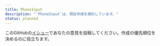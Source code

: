 ```yaml
---
title: PhoneInput
description: "`PhoneInput`は、現在作成を検討しています。"
status: planned
---
```


このGitHubの[イシュー](https://github.com/yamada-ui/yamada-ui/issues/1016)であなたの意見を投稿してください。作成の優先順位を決めるのに役立ちます。
